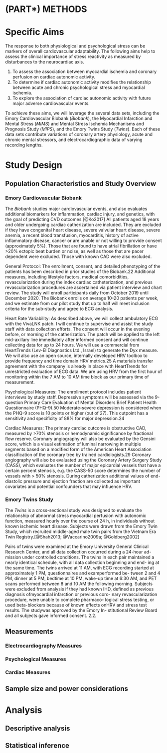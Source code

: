 # (PART\*) METHODS {-}

# Specific Aims

The response to both physiological and psychological stress can be markers of overall cardiovascular adaptability. The following aims help to assess the clinical importance of stress reactivity as measured by disturbances to the neurocardiac axis. 

1. To assess the association between myocardial ischemia and coronary perfusion on cardiac autonomic activity. 
1. To determine if cardiac autonomic activity modifies the relationship between acute and chronic psychological stress and myocardial ischemia.
1. To explore the association of cardiac autonomic activity with future major adverse cardiovascular events.

To achieve these aims, we will leverage the several data sets, including the Emory Cardiovascular Biobank (*Biobank*), the Myocardial Infarction and Mental Stress (*MIMS*) and Mental Stress Ischemia Mechanisms and Prognosis Study (*MIPS*), and the Emory Twins Study (*Twins*). Each of these data sets contribute variations of coronary artery physiology, acute and chronic mental stressors, and electrocardiographic data of varying recording lengths.

# Study Design

## Population Characteristics and Study Overview

### Emory Cardiovascular Biobank

The *Biobank* studies major cardiovascular events, and also evaluates additional biomarkers for inflammation, cardiac injury, and genetics, with the goal of predicting CVD outcomes.[@Ko2017] 
All patients aged 18 years and older undergoing cardiac catherization are included. 
They are excluded if they have congenital heart disease, severe valvular heart disease, severe anemia, a recent blood transfusion, myocarditis, history of active inflammatory disease, cancer or are unable or not willing to provide consent (approximately 5%). 
Those that are found to have atrial fibrillation or have >20% ectopic beat burden or noise, as well as those that are pacer dependent were excluded.
Those with known CAD were also excluded.


General Protocol: The enrollment, consent, and detailed phenotyping of the patients has been described in prior studies of the Biobank.22 Additional measures, including lifestyle factors, medical comorbidities, revascularization during the index cardiac catheterization, and previous revascularization procedures are ascertained via patient interview and chart review. The study will enroll participants daily from October 2019 until December 2020. The Biobank enrolls on average 10-20 patients per week, and we estimate from our pilot study that up to half will meet inclusion criteria for the sub-study and agree to ECG analysis. 

Heart Rate Variability: As described above, we will collect ambulatory ECG with the VivaLNK patch. I will continue to supervise and assist the study staff with data collection efforts. The consent will occur in the evening before, or morning of the catherization. The patch will be applied to the left mid-axillary line immediately after informed consent and will continue collecting data for up to 24 hours. We will use a commercial from HeartTrends (Lev-El Diagnostics Ltd., Israel) to generate the Dyx measure. We will also use an open source, internally developed HRV toolbox to provide frequency and time domain HRV metrics.25 A materials transfer agreement with the company is already in place with HeartTrends for unrestricted evaluation of ECG data. We are using HRV from the first hour of monitoring within the 7 AM to 10 AM time block as our primary time of measurement.

Psychological Measures: The enrollment protocol includes patient interviews by study staff. Depressive symptoms will be assessed via the 9-question Primary Care Evaluation of Mental Disorders Brief Patient Health Questionnaire (PHQ-9).50 Moderate-severe depression is considered when the PHQ-9 score is 10 points or higher (out of 27). This cutpoint has a sensitivity and specificity of 88% for major depression.24

Cardiac Measures: The primary cardiac outcome is obstructive CAD, measured by >70% stenosis or hemodynamic significance by fractional flow reserve. Coronary angiography will also be evaluated by the Gensini score, which is a visual estimation of luminal narrowing in multiple segments based on a modified form of the American Heart Association classification of the coronary tree by trained cardiologists.29 Coronary angiography will also be evaluated using the Coronary Artery Surgery Study (CASS), which evaluates the number of major epicardial vessels that have a certain percent stenosis, e.g. the CASS-50 score determines the number of vessels with > 50% stenosis. During catherization additional values of end-diastolic pressure and ejection fraction are collected as important covariates and potential confounders that may influence HRV.


### Emory Twins Study

The *Twins* is a cross-sectional study was designed to evaluate the relationship
of abnormal stress myocardial perfusion with autonomic function, measured hourly over the course of 24 h, in individuals without known ischemic heart disease. 
Subjects were drawn from the Emory Twin Study, which recruited middle-aged male twin pairs from the Vietnam Era Twin Registry.[@Shah2013; @Vaccarino2009a; @Goldberg2002]

Pairs of twins were examined at the Emory University General Clinical Research Center, and all data collection occurred during a 24-hour ad- mission under controlled conditions. The twins in each pair maintained a nearly identical schedule, with all data collection beginning and end- ing at the same time. The twins arrived at 11 AM, with ECG recording started at approximately 1 PM, questionnaires and examperformed be- tween 2 and 4 PM, dinner at 5 PM, bedtime at 10 PM, wake-up time at 6:30 AM, and PET scans performed between 8 and 10 AM the following morning. Subjects were excluded from analysis if they had known IHD, defined as previous diagnosis ofmyocardial infarction or previous coro- nary revascularization procedure, were unable to complete pharmaco- logical stress testing, or used beta-blockers because of known effects onHRV and stress test results. The studywas approved by the Emory In- stitutional Review Board and all subjects gave informed consent.
2.2.

## Measurements

### Electrocardiography Measures

### Psychological Measures

### Cardiac Measures

## Sample size and power considerations


# Analysis

## Descriptive analysis

## Statistical inference
